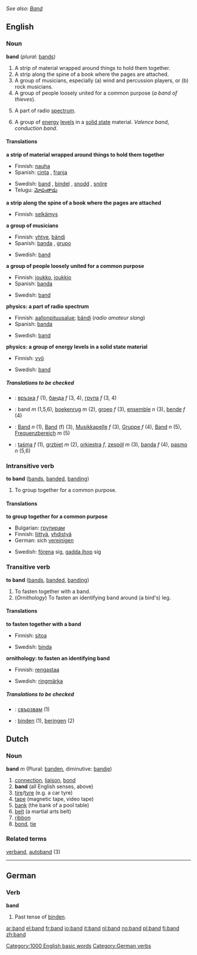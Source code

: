 ''See also: [[Band]]''
==English==

===Noun===
'''band'''  (''plural:'' [[bands]])
# A strip of material wrapped around things to hold them together.
# A strip along the spine of a book where the pages are attached.
# A group of musicians, especially (a) wind and percussion players, or (b) rock musicians.
# A group of people loosely united for a common purpose (''a band of thieves'').
# {{Physics}} A part of radio [[spectrum]].
# {{Physics}} A group of [[energy]] [[level]]s in a [[solid state]] material. ''Valence band'', ''conduction band''.

====Translations====
'''a strip of material wrapped around things to hold them together'''
{{top}}
*Finnish: [[nauha]] 
*Spanish: [[cinta]] {{f}}, [[franja]] {{f}}
{{mid}}
*Swedish: [[band#Swedish|band]] {{n}}, [[bindel]] {{c}}, [[snodd]] {{c}}, [[snöre]] {{n}}
*Telugu: [[మోపుతాడు]]
{{bottom}}

'''a strip along the spine of a book where the pages are attached'''
{{top}}
*Finnish: [[selkämys]]
{{mid}}
{{bottom}}

'''a group of musicians'''
{{top}}
*Finnish: [[yhtye]], [[bändi]]
*Spanish: [[banda]] {{f}}, [[grupo]] {{m}}
{{mid}}
*Swedish: [[band#Swedish|band]] {{n}}
{{bottom}}

'''a group of people loosely united for a common purpose'''
{{top}}
*Finnish: [[joukko]], [[joukkio]]
*Spanish: [[banda]] {{f}}
{{mid}}
*Swedish: [[band#Swedish|band]] {{n}}
{{bottom}}

'''physics: a part of radio spectrum'''
{{top}}
*Finnish: [[aallonpituusalue]]; [[bändi]] (''radio amateur slang'')
*Spanish: [[banda]] {{f}}
{{mid}}
*Swedish: [[band#Swedish|band]] {{n}}
{{bottom}}

'''physics: a group of energy levels in a solid state material'''
{{top}}
*Finnish: [[vyö]]
{{mid}}
*Swedish: [[band#Swedish|band]] {{n}}
{{bottom}}

=====Translations to be checked=====
{{checktrans}}
*{{ttbc|Bulgarian}}: [[връзка]] ''f'' (1), [[банда]] ''f'' (3, 4), [[група]] ''f'' (3, 4)
*{{ttbc|Dutch}}: band ''m'' (1,5,6), [[boekenrug]] ''m'' (2), [[groep]] ''f'' (3), [[ensemble]] ''n'' (3), [[bende]] ''f'' (4)
*{{ttbc|German}}: [[Band]] ''n'' (1), [[Band]] (f) (3), [[Musikkapelle]] ''f'' (3), [[Gruppe]] ''f'' (4), [[Band]] ''n'' (5), [[ Frequenzbereich]] ''m'' (5)
*{{ttbc|Polish}}: [[taśma]] ''f'' (1), [[grzbiet]] ''m'' (2), [[orkiestra]] ''f'', [[zespół]] ''m'' (3), [[banda]] ''f'' (4), [[pasmo]] ''n'' (5,6)

===Intransitive verb===
'''to band'''  ([[bands]], [[banded]], [[banding]])
# To group together for a common purpose.

====Translations====
'''to group together for a common purpose'''
{{top}}
*Bulgarian: [[групирам]]
*Finnish: [[liittyä]], [[yhdistyä]]
*German: sich [[vereinigen]]
{{mid}}
*Swedish: [[förena]] sig, [[gadda ihop]] sig
{{bottom}}

===Transitive verb===
'''to band'''  ([[bands]], [[banded]], [[banding]])
# To fasten together with a band.
# (''Ornithology'') To fasten an identifying band around (a bird's) leg.

====Translations====
'''to fasten together with a band'''
{{top}}
*Finnish: [[sitoa]]
{{mid}}
*Swedish: [[binda]]
{{bottom}}

'''ornithology: to fasten an identifying band'''
{{top}}
*Finnish: [[rengastaa]]
{{mid}}
*Swedish: [[ringmärka]]
{{bottom}}

=====Translations to be checked=====
{{checktrans}}
*{{ttbc|Bulgarian}}: [[свързвам]] (1)
*{{ttbc|German}}: [[binden]] (1), [[beringen]] (2)

==Dutch==

===Noun===
'''band''' ''m'' (Plural: [[banden]], diminutive: [[bandje]])
#[[connection]], [[liaison]], [[bond]]
# '''band'''  (all English senses, above)
#[[tire]]/[[tyre]] (e.g. a car tyre)
#[[tape]] (magnetic tape, video tape)
#[[bank]] (the bank of a pool table)
#[[belt]] (a martial arts belt)
#[[ribbon]]
#[[bond]], [[tie]] 

===Related terms===
[[verband]], [[autoband]] (3)

----

==German==
===Verb===
'''band'''
# Past tense of [[binden]].

[[Category:1000 English basic words]]
[[Category:German verbs]]

[[ar:band]]
[[el:band]]
[[fr:band]]
[[io:band]]
[[it:band]]
[[nl:band]]
[[no:band]]
[[pl:band]]
[[fi:band]]
[[zh:band]]